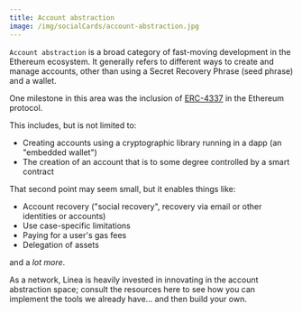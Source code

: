 ```yaml
---
title: Account abstraction
image: /img/socialCards/account-abstraction.jpg
---
```


`Account abstraction` is a broad category of fast-moving development in the Ethereum ecosystem. It 
generally refers to different ways to create and manage accounts, other than using a Secret Recovery 
Phrase (seed phrase) and a wallet.

One milestone in this area was the inclusion of [ERC-4337](https://eips.ethereum.org/EIPS/eip-4337) 
in the Ethereum protocol. 

 This includes, but is not limited to:

 - Creating accounts using a cryptographic library running in a dapp (an "embedded wallet")
 - The creation of an account that is to some degree controlled by a smart contract

That second point may seem small, but it enables things like:

 - Account recovery ("social recovery", recovery via email or other identities or accounts)
 - Use case-specific limitations
 - Paying for a user's gas fees
 - Delegation of assets

and a *lot more*.

As a network, Linea is heavily invested in innovating in the account abstraction space; consult 
the resources here to see how you can implement the tools we already have... and then build your own.


<DocCardList />
